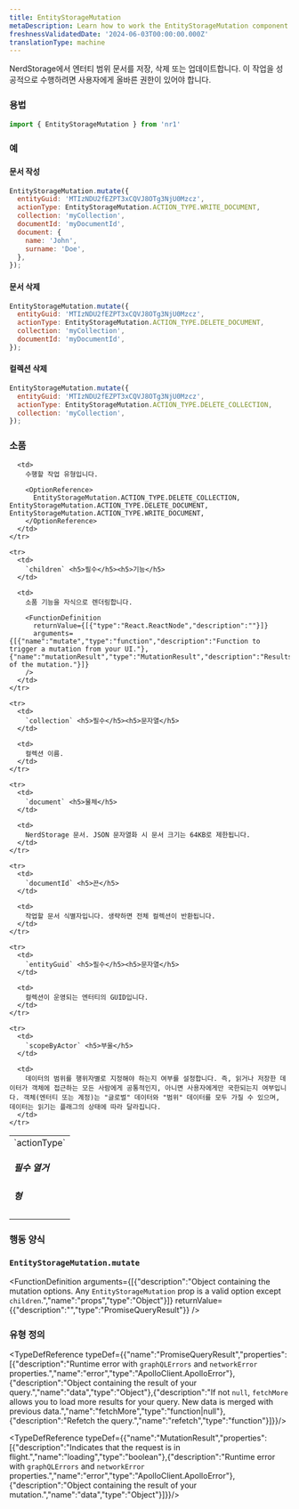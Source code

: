 ```yaml
---
title: EntityStorageMutation
metaDescription: Learn how to work the EntityStorageMutation component
freshnessValidatedDate: '2024-06-03T00:00:00.000Z'
translationType: machine
---
```


NerdStorage에서 엔터티 범위 문서를 저장, 삭제 또는 업데이트합니다. 이 작업을 성공적으로 수행하려면 사용자에게 올바른 권한이 있어야 합니다.

### 용법

```js
import { EntityStorageMutation } from 'nr1'
```

### 예

#### 문서 작성

```js
EntityStorageMutation.mutate({
  entityGuid: 'MTIzNDU2fEZPT3xCQVJ8OTg3NjU0Mzcz',
  actionType: EntityStorageMutation.ACTION_TYPE.WRITE_DOCUMENT,
  collection: 'myCollection',
  documentId: 'myDocumentId',
  document: {
    name: 'John',
    surname: 'Doe',
  },
});
```

#### 문서 삭제

```js
EntityStorageMutation.mutate({
  entityGuid: 'MTIzNDU2fEZPT3xCQVJ8OTg3NjU0Mzcz',
  actionType: EntityStorageMutation.ACTION_TYPE.DELETE_DOCUMENT,
  collection: 'myCollection',
  documentId: 'myDocumentId',
});
```

#### 컬렉션 삭제

```js
EntityStorageMutation.mutate({
  entityGuid: 'MTIzNDU2fEZPT3xCQVJ8OTg3NjU0Mzcz',
  actionType: EntityStorageMutation.ACTION_TYPE.DELETE_COLLECTION,
  collection: 'myCollection',
});
```

### 소품

<table>
  <tbody>
    <tr>
      <td>
        `actionType` <h5>필수 열거</h5><h5>형</h5>
      </td>

      <td>
        수행할 작업 유형입니다.

        <OptionReference>
          EntityStorageMutation.ACTION_TYPE.DELETE_COLLECTION, EntityStorageMutation.ACTION_TYPE.DELETE_DOCUMENT, EntityStorageMutation.ACTION_TYPE.WRITE_DOCUMENT,
        </OptionReference>
      </td>
    </tr>

    <tr>
      <td>
        `children` <h5>필수</h5><h5>기능</h5>
      </td>

      <td>
        소품 기능을 자식으로 렌더링합니다.

        <FunctionDefinition
          returnValue={[{"type":"React.ReactNode","description":""}]}
          arguments={[{"name":"mutate","type":"function","description":"Function to trigger a mutation from your UI."},{"name":"mutationResult","type":"MutationResult","description":"Results of the mutation."}]}
        />
      </td>
    </tr>

    <tr>
      <td>
        `collection` <h5>필수</h5><h5>문자열</h5>
      </td>

      <td>
        컬렉션 이름.
      </td>
    </tr>

    <tr>
      <td>
        `document` <h5>물체</h5>
      </td>

      <td>
        NerdStorage 문서. JSON 문자열화 시 문서 크기는 64KB로 제한됩니다.
      </td>
    </tr>

    <tr>
      <td>
        `documentId` <h5>끈</h5>
      </td>

      <td>
        작업할 문서 식별자입니다. 생략하면 전체 컬렉션이 반환됩니다.
      </td>
    </tr>

    <tr>
      <td>
        `entityGuid` <h5>필수</h5><h5>문자열</h5>
      </td>

      <td>
        컬렉션이 운영되는 엔터티의 GUID입니다.
      </td>
    </tr>

    <tr>
      <td>
        `scopeByActor` <h5>부울</h5>
      </td>

      <td>
        데이터의 범위를 행위자별로 지정해야 하는지 여부를 설정합니다. 즉, 읽거나 저장한 데이터가 객체에 접근하는 모든 사람에게 공통적인지, 아니면 사용자에게만 국한되는지 여부입니다. 객체(엔터티 또는 계정)는 "글로벌" 데이터와 "범위" 데이터를 모두 가질 수 있으며, 데이터는 읽기는 플래그의 상태에 따라 달라집니다.
      </td>
    </tr>
  </tbody>
</table>

### 행동 양식

### `EntityStorageMutation.mutate`

<FunctionDefinition
  arguments={[{"description":"Object containing the mutation options. Any `EntityStorageMutation` prop is a valid option except `children`.","name":"props","type":"Object"}]}
  returnValue={{"description":"","type":"PromiseQueryResult"}}
/>

### 유형 정의

<TypeDefReference typeDef={{"name":"PromiseQueryResult","properties":[{"description":"Runtime error with `graphQLErrors` and `networkError` properties.","name":"error","type":"ApolloClient.ApolloError"},{"description":"Object containing the result of your query.","name":"data","type":"Object"},{"description":"If not `null`, `fetchMore` allows you to load more results for your query. New data is merged with previous data.","name":"fetchMore","type":"function|null"},{"description":"Refetch the query.","name":"refetch","type":"function"}]}}/>

<TypeDefReference typeDef={{"name":"MutationResult","properties":[{"description":"Indicates that the request is in flight.","name":"loading","type":"boolean"},{"description":"Runtime error with `graphQLErrors` and `networkError` properties.","name":"error","type":"ApolloClient.ApolloError"},{"description":"Object containing the result of your mutation.","name":"data","type":"Object"}]}}/>